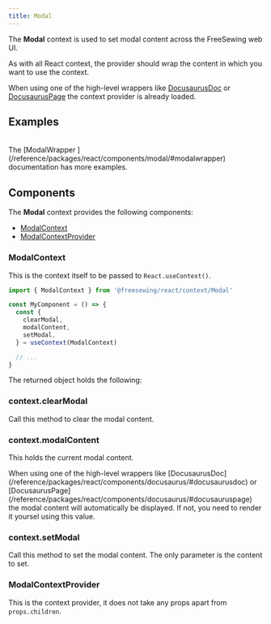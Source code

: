 ```yaml
---
title: Modal
---
```



<DocusaurusDoc>

The **Modal** context is used to set modal content across the FreeSewing web UI.

<Popout type="tip">
As with all React context, the provider should wrap the content in which you
want to use the context.

When using one of the high-level wrappers like
[DocusaurusDoc](/reference/packages/react/components/docusaurus/#docusaurusdoc)
or
[DocusaurusPage](/reference/packages/react/components/docusaurus/#docusauruspage)
the context provider is already loaded.
</Popout>

## Examples

<ModalExamples />

<br />
<MiniTip>The [ModalWrapper ](/reference/packages/react/components/modal/#modalwrapper) documentation has more examples.</MiniTip>

## Components

The **Modal** context provides the following components:

- [ModalContext](#modalcontext)
- [ModalContextProvider](#modalcontextprovider)

### ModalContext

This is the context itself to be passed to `React.useContext()`.

```js
import { ModalContext } from '@freesewing/react/context/Modal'

const MyComponent = () => {
  const {
    clearModal,
    modalContent,
    setModal,
  } = useContext(ModalContext)

  // ...
}
```

The returned object holds the following:

### context.clearModal

Call this method to clear the modal content.

### context.modalContent

This holds the current modal content.

<Popout type="tip">
When using one of the high-level wrappers like
[DocusaurusDoc](/reference/packages/react/components/docusaurus/#docusaurusdoc)
or
[DocusaurusPage](/reference/packages/react/components/docusaurus/#docusauruspage)
the modal content will automatically be displayed. If not, you need to render it yoursel
using this value.
</Popout>

### context.setModal

Call this method to set the modal content. The only parameter is the content to set.

### ModalContextProvider

This is the context provider, it does not take any props apart from `props.children`.

</DocusaurusDoc>
